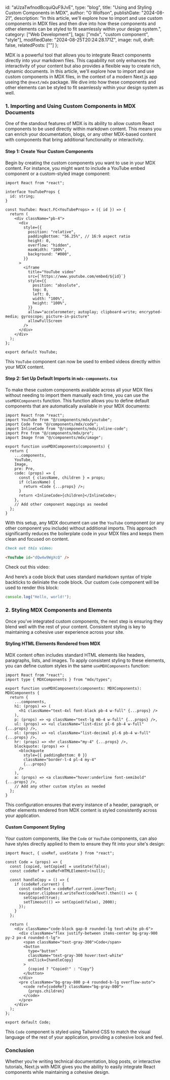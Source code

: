   id: "aUzaTwfnodBcquiQuF9JvE",
  type: "blog",
  title: "Using and Styling Custom Components in MDX",
  author: "O Wolfson",
  publishDate: "2024-08-21",
  description: "In this article, we'll explore how to import and use custom components in MDX files and then dive into how these components and other elements can be styled to fit seamlessly within your design system.",
  category: ["Web Development"],
  tags: ["mdx", "custom component", "style"],
  modifiedDate: "2024-08-25T20:24:28.171Z",
  image: null,
  draft: false,
  relatedPosts: [""]
};

MDX is a powerful tool that allows you to integrate React components directly into your markdown files. This capability not only enhances the interactivity of your content but also provides a flexible way to create rich, dynamic documents. In this article, we'll explore how to import and use custom components in MDX files, in the context of a modern Next.js app useing the `@next/mdx` package. We dive into how these components and other elements can be styled to fit seamlessly within your design system as well.

### 1. **Importing and Using Custom Components in MDX Documents**

One of the standout features of MDX is its ability to allow custom React components to be used directly within markdown content. This means you can enrich your documentation, blogs, or any other MDX-based content with components that bring additional functionality or interactivity.

#### **Step 1: Create Your Custom Components**

Begin by creating the custom components you want to use in your MDX content. For instance, you might want to include a YouTube embed component or a custom-styled image component:

```tsx
import React from "react";

interface YouTubeProps {
  id: string;
}

const YouTube: React.FC<YouTubeProps> = ({ id }) => {
  return (
    <div className="pb-4">
      <div
        style={{
          position: "relative",
          paddingBottom: "56.25%", // 16:9 aspect ratio
          height: 0,
          overflow: "hidden",
          maxWidth: "100%",
          background: "#000",
        }}
      >
        <iframe
          title="YouTube video"
          src={`https://www.youtube.com/embed/${id}`}
          style={{
            position: "absolute",
            top: 0,
            left: 0,
            width: "100%",
            height: "100%",
          }}
          allow="accelerometer; autoplay; clipboard-write; encrypted-media; gyroscope; picture-in-picture"
          allowFullScreen
        />
      </div>
    </div>
  );
};

export default YouTube;
```

This `YouTube` component can now be used to embed videos directly within your MDX content.

#### **Step 2: Set Up Default Imports in `mdx-components.tsx`**

To make these custom components available across all your MDX files without needing to import them manually each time, you can use the `useMDXComponents` function. This function allows you to define default components that are automatically available in your MDX documents:

```tsx
import React from "react";
import YouTube from "@/components/mdx/youtube";
import Code from "@/components/mdx/code";
import InlineCode from "@/components/mdx/inline-code";
import Pre from "@/components/mdx/pre";
import Image from "@/components/mdx/image";

export function useMDXComponents(components) {
  return {
    ...components,
    YouTube,
    Image,
    pre: Pre,
    code: (props) => {
      const { className, children } = props;
      if (className) {
        return <Code {...props} />;
      }
      return <InlineCode>{children}</InlineCode>;
    },
    // Add other component mappings as needed
  };
}
```

With this setup, any MDX document can use the `YouTube` component (or any other component you include) without additional imports. This approach significantly reduces the boilerplate code in your MDX files and keeps them clean and focused on content.

```md
Check out this video:

<YouTube id="dQw4w9WgXcQ" />
```

Check out this video:

<YouTube id="dQw4w9WgXcQ" />

And here’s a code block that uses standard markdown syntax of triple backticks to deliniate the code block. Our custom `Code` component will be used to render this block:

```js
console.log("Hello, world!");
```

### 2. **Styling MDX Components and Elements**

Once you’ve integrated custom components, the next step is ensuring they blend well with the rest of your content. Consistent styling is key to maintaining a cohesive user experience across your site.

#### **Styling HTML Elements Rendered from MDX**

MDX content often includes standard HTML elements like headers, paragraphs, lists, and images. To apply consistent styling to these elements, you can define custom styles in the same `useMDXComponents` function:

```tsx
import React from "react";
import type { MDXComponents } from "mdx/types";

export function useMDXComponents(components: MDXComponents): MDXComponents {
  return {
    ...components,
    h1: (props) => (
      <h1 className="text-4xl font-black pb-4 w-full" {...props} />
    ),
    p: (props) => <p className="text-lg mb-4 w-full" {...props} />,
    ul: (props) => <ul className="list-disc pl-6 pb-4 w-full" {...props} />,
    ol: (props) => <ol className="list-decimal pl-6 pb-4 w-full" {...props} />,
    hr: (props) => <hr className="my-4" {...props} />,
    blockquote: (props) => (
      <blockquote
        style={{ paddingBottom: 0 }}
        className="border-l-4 pl-4 my-4"
        {...props}
      />
    ),
    a: (props) => <a className="hover:underline font-semibold" {...props} />,
    // Add any other custom styles as needed
  };
}
```

This configuration ensures that every instance of a header, paragraph, or other elements rendered from MDX content is styled consistently across your application.

#### **Custom Component Styling**

Your custom components, like the `Code` or `YouTube` components, can also have styles directly applied to them to ensure they fit into your site's design:

```tsx
import React, { useRef, useState } from "react";

const Code = (props) => {
  const [copied, setCopied] = useState(false);
  const codeRef = useRef<HTMLElement>(null);

  const handleCopy = () => {
    if (codeRef.current) {
      const codeText = codeRef.current.innerText;
      navigator.clipboard.writeText(codeText).then(() => {
        setCopied(true);
        setTimeout(() => setCopied(false), 2000);
      });
    }
  };

  return (
    <div className="code-block gap-0 rounded-lg text-white pb-6">
      <div className="flex justify-between items-center bg-gray-900 py-2 px-4 rounded-t-lg">
        <span className="text-gray-300">Code</span>
        <button
          type="button"
          className="text-gray-300 hover:text-white"
          onClick={handleCopy}
        >
          {copied ? "Copied!" : "Copy"}
        </button>
      </div>
      <pre className="bg-gray-800 p-4 rounded-b-lg overflow-auto">
        <code ref={codeRef} className="bg-gray-800">
          {props.children}
        </code>
      </pre>
    </div>
  );
};

export default Code;
```

This `Code` component is styled using Tailwind CSS to match the visual language of the rest of your application, providing a cohesive look and feel.

### Conclusion

Whether you’re writing technical documentation, blog posts, or interactive tutorials, Next.js with MDX gives you the ability to easily integrate React components while maintaining a cohesive design.